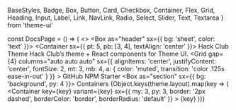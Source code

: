   BaseStyles,
  Badge,
  Box,
  Button,
  Card,
  Checkbox,
  Container,
  Flex,
  Grid,
  Heading,
  Input,
  Label,
  Link,
  NavLink,
  Radio,
  Select,
  Slider,
  Text,
  Textarea
} from 'theme-ui'

const DocsPage = () => (
  <>
    <Head>
      <title>Hack Club Theme</title>
      <Meta
        name="Theme"
        description="Hack Club’s theme + React components for Theme UI"
      />
    </Head>
    <Box as="header" sx={{ bg: 'sheet', color: 'text' }}>
      <Container sx={{ pt: 5, pb: [3, 4], textAlign: 'center' }}>
        <ColorSwitcher />
        <Heading as="h1" variant="title" color="red">
          Hack Club Theme
        </Heading>
        <Text as="p" variant="subtitle" mt={3}>
          <Link href="https://hackclub.com/">Hack Club’s</Link> theme + React
          components for <Link href="https://theme-ui.com">Theme UI</Link>.
        </Text>
        <Grid
          gap={4}
          columns="auto auto auto"
          sx={{
            alignItems: 'center',
            justifyContent: 'center',
            fontSize: 2,
            mt: 3,
            mb: 4,
            a: { color: 'muted', transition: 'color .125s ease-in-out' }
          }}
        >
          <NavLink href="https://github.com/hackclub/theme">GitHub</NavLink>
          <NavLink href="https://npmjs.com/package/@hackclub/theme">
            NPM
          </NavLink>
          <NavLink href="https://github.com/hackclub/theme-starter">
            Starter
          </NavLink>
        </Grid>
      </Container>
    </Box>
    <Box as="section" sx={{ bg: 'background', py: 4 }}>
      <Container>
        <Heading variant="headline">Containers</Heading>
      </Container>
      {Object.keys(theme.layout).map(key => (
        <Container
          key={key}
          variant={key}
          sx={{
            my: 3,
            py: 3,
            border: '2px dashed',
            borderColor: 'border',
            borderRadius: 'default'
          }}
        >
          {key}
        </Container>
      ))}
    </Box>
